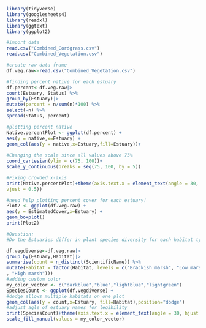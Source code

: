 ```r
library(tidyverse)
library(googlesheets4)
library(readxl)
library(ggtext)
library(ggplot2)
```

```r
#import data
read.csv("Combined_Cordgrass.csv")
read.csv("Combined_Vegetation.csv")
```

```r

#create raw data frame
df.veg.raw<-read.csv("Combined_Vegetation.csv")

#finding percent native for each estuary
df.percent<-df.veg.raw|>
count(Estuary, Status) %>%
group_by(Estuary)|>
mutate(percent = n/sum(n)*100) %>%
select(-n) %>%
spread(Status, percent)

#plotting percent native
Native.percentPlot <- ggplot(df.percent) +
aes(y = native,x=Estuary) +
geom_col(aes(y = native,x=Estuary,fill=Estuary))+
  
#Changing the scale since all values above 75%
coord_cartesian(ylim = c(75, 100))+
scale_y_continuous(breaks = seq(75, 100, by = 5))

#Fixing crowded x-axis
print(Native.percentPlot)+theme(axis.text.x = element_text(angle = 30, hjust = 0.5,
vjust = 0.5))

#need help plotting percent cover for each estuary!
Plot2 <- ggplot(df.veg.raw) +
aes(y = EstimatedCover,x=Estuary) +
geom_boxplot()
print(Plot2)

#Question:
#Do the Estuaries differ in plant species diversity for each habitat type?

df.vegdiverse<-df.veg.raw|>
group_by(Estuary,Habitat)|>
summarise(count = n_distinct(ScientificName)) %>%
mutate(Habitat = factor(Habitat, levels = c("Brackish marsh", "Low marsh", "Mid marsh"
, "High marsh")))
#adding custom color
my_color_vector <- c("darkblue","blue","lightblue","lightgreen")
SpeciesCount <- ggplot(df.vegdiverse) +
#dodge allows multiple habitats on one plot
geom_col(aes(y = count,x=Estuary, fill=Habitat),position="dodge")
#adjust agle of estuary names for legibility
print(SpeciesCount)+theme(axis.text.x = element_text(angle = 30, hjust = 0.5, vjust = 0.5)) +
scale_fill_manual(values = my_color_vector)


```
